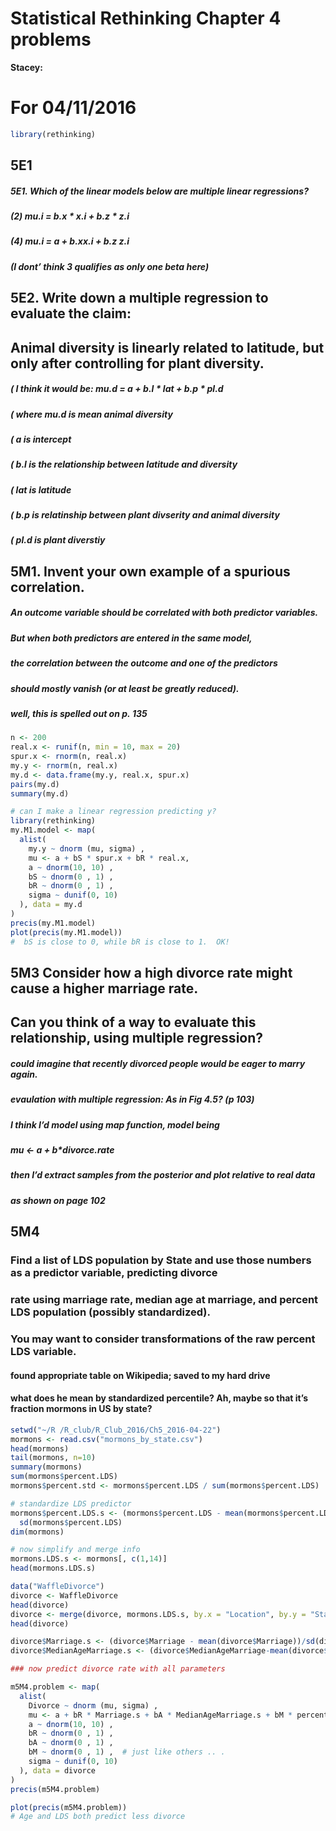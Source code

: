 # Statistical Rethinking Chapter 4 problems

__Stacey:__

# For 04/11/2016

```r
library(rethinking)
```


## 5E1
#####  5E1. Which of the linear models below are multiple linear regressions?
#####  (2) mu.i = b.x * x.i + b.z * z.i
#####  (4)  mu.i = a + b.x*x.i + b.z * z.i

#####   (I dont' think 3 qualifies as only one beta here)

## 5E2.   Write down a multiple regression to evaluate the claim: 
## Animal diversity is linearly related to latitude, but only after controlling for plant diversity. 

#####   (  I think it would be:  mu.d = a + b.l * lat + b.p * pl.d
#####   ( where mu.d is mean animal diversity
#####   ( a is intercept
#####   ( b.l is the relationship between latitude and diversity
#####   ( lat is latitude
#####   ( b.p is relatinship between plant divserity and animal diversity
#####   ( pl.d is plant diverstiy


## 5M1.  Invent your own example of a spurious correlation. 
#####  An outcome variable should be correlated with both predictor variables. 
#####  But when both predictors are entered in the same model, 
#####  the correlation between the outcome and one of the predictors 
#####   should mostly vanish (or at least be greatly reduced).

##### well, this is spelled out on p. 135
```r
n <- 200
real.x <- runif(n, min = 10, max = 20)
spur.x <- rnorm(n, real.x)
my.y <- rnorm(n, real.x)
my.d <- data.frame(my.y, real.x, spur.x)
pairs(my.d)
summary(my.d)

# can I make a linear regression predicting y?
library(rethinking)
my.M1.model <- map(
  alist(
    my.y ~ dnorm (mu, sigma) ,
    mu <- a + bS * spur.x + bR * real.x,
    a ~ dnorm(10, 10) ,
    bS ~ dnorm(0 , 1) ,
    bR ~ dnorm(0 , 1) ,
    sigma ~ dunif(0, 10)
  ), data = my.d
)
precis(my.M1.model)
plot(precis(my.M1.model))
#  bS is close to 0, while bR is close to 1.  OK!
```

## 5M3  Consider how a high divorce rate might cause a higher marriage rate. 
##  Can you think of a way to evaluate this relationship, using multiple regression?

##### could imagine that recently divorced people would be eager to marry again.
##### evaulation with multiple regression: As in Fig 4.5?  (p 103)
##### I think I'd model using map function, model being
##### mu <- a + b*divorce.rate
##### then I'd extract samples from the posterior and plot relative to real data
##### as shown on page 102


## 5M4
### Find a list of LDS population by State and use those numbers as a predictor variable, predicting divorce
### rate using marriage rate, median age at marriage, and percent LDS population (possibly standardized).
### You may want to consider transformations of the raw percent LDS variable.

#### found appropriate table on Wikipedia; saved to my hard drive

#### what does he mean by standardized percentile?  Ah, maybe so that it's fraction mormons in US by state?

```r
setwd("~/R /R_club/R_Club_2016/Ch5_2016-04-22")
mormons <- read.csv("mormons_by_state.csv")
head(mormons)
tail(mormons, n=10)
summary(mormons)
sum(mormons$percent.LDS)
mormons$percent.std <- mormons$percent.LDS / sum(mormons$percent.LDS)  

# standardize LDS predictor
mormons$percent.LDS.s <- (mormons$percent.LDS - mean(mormons$percent.LDS))/
  sd(mormons$percent.LDS)
dim(mormons)

# now simplify and merge info
mormons.LDS.s <- mormons[, c(1,14)]
head(mormons.LDS.s)

data("WaffleDivorce")
divorce <- WaffleDivorce
head(divorce)
divorce <- merge(divorce, mormons.LDS.s, by.x = "Location", by.y = "State")
head(divorce)

divorce$Marriage.s <- (divorce$Marriage - mean(divorce$Marriage))/sd(divorce$Marriage)
divorce$MedianAgeMarriage.s <- (divorce$MedianAgeMarriage-mean(divorce$MedianAgeMarriage))/sd(divorce$MedianAgeMarriage)

### now predict divorce rate with all parameters

m5M4.problem <- map(
  alist(
    Divorce ~ dnorm (mu, sigma) ,
    mu <- a + bR * Marriage.s + bA * MedianAgeMarriage.s + bM * percent.LDS.s,
    a ~ dnorm(10, 10) ,
    bR ~ dnorm(0 , 1) ,
    bA ~ dnorm(0 , 1) ,
    bM ~ dnorm(0 , 1) ,  # just like others .. .
    sigma ~ dunif(0, 10)
  ), data = divorce
)
precis(m5M4.problem)

plot(precis(m5M4.problem))
# Age and LDS both predict less divorce
```
